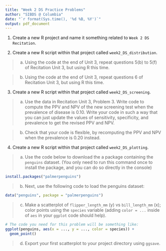 ```yaml
---
title: "Week 2 DS Practice Problems"
author: "SIBDS @ Columbia"
date: "`r format(Sys.time(), '%d %B, %Y')`"
output: pdf_document
---
```


1.	Create a new R project and name it something related to `Week 2 DS Recitation`.

2.	Create a new R script within that project called `week2_DS_distribution`.

>a.	Using the code at the end of Unit 3, repeat questions 5(b) to 5(f) of Recitation Unit 3, but using R this time.

>b.	Using the code at the end of Unit 3, repeat questions 6 of Recitation Unit 3, but using R this time.

3.	Create a new R script within that project called `week2_DS_screening`.

>a.	Use the data in Recitation Unit 3, Problem 3. Write code to compute the PPV and NPV of the new screening test when the prevalence of disease is 0.10. Write your code in such a way that you can just update the values of sensitivity, specificity, and prevalence to get the revised PPV and NPV.

>b.	Check that your code is flexible, by recomputing the PPV and NPV when the prevalence is 0.20 instead.

4. Create a new R script within that project called `week2_DS_plotting`.

>a. Use the code below to download the a package containing the `penguins` dataset. (You only need to run this command once to install the package, and you can do so directly in the console)

```r
install.packages("palmerpenguins")
```



>b. Next, use the following code to load the penguins dataset:

```r
data("penguins", package = "palmerpenguins")
```

>c. Make a scatterplot of `flipper_length_mm` (y) vs `bill_length_mm` (x); color points using the `species` variable (adding `color = ...` inside of `aes` in your `ggplot` code should help).

```r
# The code you need for this problem will be something like:
ggplot(penguins, aes(x = ..., y = ..., color = species)) + 
  geom_point()
```


>d. Export your first scatterplot to your project directory using `ggsave`.

